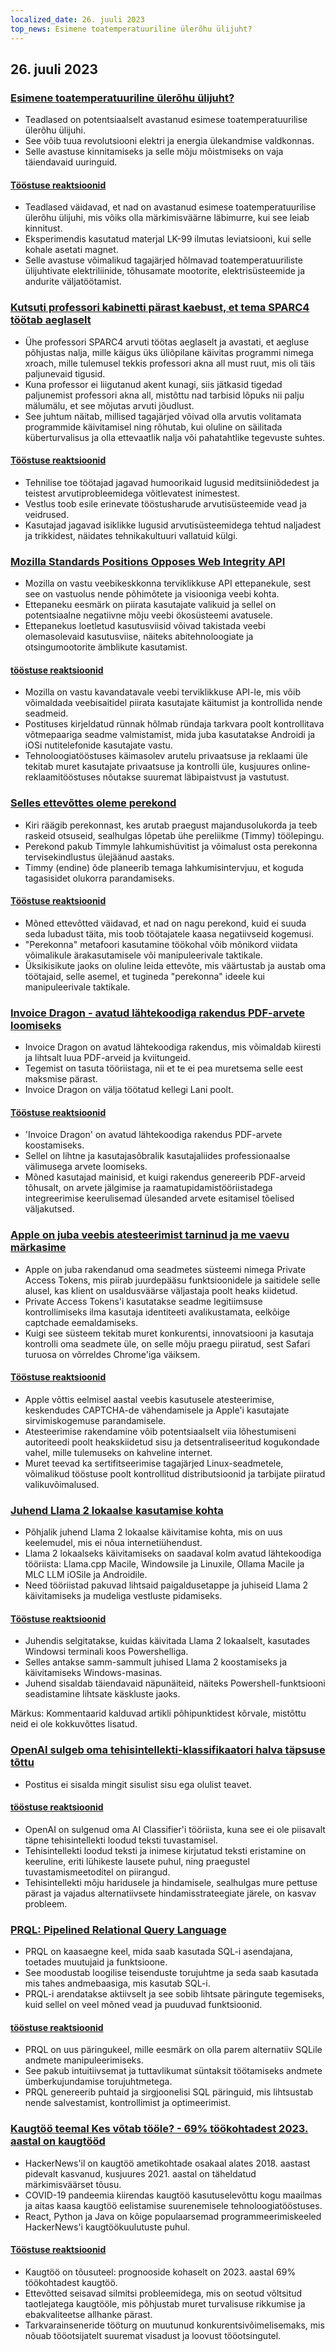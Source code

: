 ```yaml
---
localized_date: 26. juuli 2023
top_news: Esimene toatemperatuuriline ülerõhu ülijuht?
---
```


## 26. juuli 2023

### [Esimene toatemperatuuriline ülerõhu ülijuht?](https://arxiv.org/abs/2307.12008)

- Teadlased on potentsiaalselt avastanud esimese toatemperatuurilise ülerõhu ülijuhi.
- See võib tuua revolutsiooni elektri ja energia ülekandmise valdkonnas.
- Selle avastuse kinnitamiseks ja selle mõju mõistmiseks on vaja täiendavaid uuringuid.

#### [Tööstuse reaktsioonid](http://news.ycombinator.com/item?id=36864624)

- Teadlased väidavad, et nad on avastanud esimese toatemperatuurilise ülerõhu ülijuhi, mis võiks olla märkimisväärne läbimurre, kui see leiab kinnitust.
- Eksperimendis kasutatud materjal LK-99 ilmutas leviatsiooni, kui selle kohale asetati magnet.
- Selle avastuse võimalikud tagajärjed hõlmavad toatemperatuuriliste ülijuhtivate elektriliinide, tõhusamate mootorite, elektrisüsteemide ja andurite väljatöötamist.

### [Kutsuti professori kabinetti pärast kaebust, et tema SPARC4 töötab aeglaselt](https://infosec.exchange/@paco/110772422266480371)

- Ühe professori SPARC4 arvuti töötas aeglaselt ja avastati, et aegluse põhjustas nalja, mille käigus üks üliõpilane käivitas programmi nimega xroach, mille tulemusel tekkis professori akna all must ruut, mis oli täis paljunevaid tigusid.
- Kuna professor ei liigutanud akent kunagi, siis jätkasid tigedad paljunemist professori akna all, mistõttu nad tarbisid lõpuks nii palju mälumälu, et see mõjutas arvuti jõudlust.
- See juhtum näitab, millised tagajärjed võivad olla arvutis volitamata programmide käivitamisel ning rõhutab, kui oluline on säilitada küberturvalisus ja olla ettevaatlik nalja või pahatahtlike tegevuste suhtes.

#### [Tööstuse reaktsioonid](http://news.ycombinator.com/item?id=36857314)

- Tehnilise toe töötajad jagavad humoorikaid lugusid meditsiiniõdedest ja teistest arvutiprobleemidega võitlevatest inimestest.
- Vestlus toob esile erinevate tööstusharude arvutisüsteemide vead ja veidrused.
- Kasutajad jagavad isiklikke lugusid arvutisüsteemidega tehtud naljadest ja trikkidest, näidates tehnikakultuuri vallatuid külgi.

### [Mozilla Standards Positions Opposes Web Integrity API](https://github.com/mozilla/standards-positions/issues/852)

- Mozilla on vastu veebikeskkonna terviklikkuse API ettepanekule, sest see on vastuolus nende põhimõtete ja visiooniga veebi kohta.
- Ettepaneku eesmärk on piirata kasutajate valikuid ja sellel on potentsiaalne negatiivne mõju veebi ökosüsteemi avatusele.
- Ettepanekus loetletud kasutusviisid võivad takistada veebi olemasolevaid kasutusviise, näiteks abitehnoloogiate ja otsingumootorite ämblikute kasutamist.

#### [tööstuse reaktsioonid](http://news.ycombinator.com/item?id=36857032)

- Mozilla on vastu kavandatavale veebi terviklikkuse API-le, mis võib võimaldada veebisaitidel piirata kasutajate käitumist ja kontrollida nende seadmeid.
- Postituses kirjeldatud rünnak hõlmab ründaja tarkvara poolt kontrollitava võtmepaariga seadme valmistamist, mida juba kasutatakse Androidi ja iOSi nutitelefonide kasutajate vastu.
- Tehnoloogiatööstuses käimasolev arutelu privaatsuse ja reklaami üle tekitab muret kasutajate privaatsuse ja kontrolli üle, kusjuures online-reklaamitööstuses nõutakse suuremat läbipaistvust ja vastutust.

### [Selles ettevõttes oleme perekond](https://pboyd.io/posts/at-company-we-are-family/)

- Kiri räägib perekonnast, kes arutab praegust majandusolukorda ja teeb raskeid otsuseid, sealhulgas lõpetab ühe pereliikme (Timmy) töölepingu.
- Perekond pakub Timmyle lahkumishüvitist ja võimalust osta perekonna tervisekindlustus ülejäänud aastaks.
- Timmy (endine) õde planeerib temaga lahkumisintervjuu, et koguda tagasisidet olukorra parandamiseks.

#### [Tööstuse reaktsioonid](http://news.ycombinator.com/item?id=36864476)

- Mõned ettevõtted väidavad, et nad on nagu perekond, kuid ei suuda seda lubadust täita, mis toob töötajatele kaasa negatiivseid kogemusi.
- "Perekonna" metafoori kasutamine töökohal võib mõnikord viidata võimalikule ärakasutamisele või manipuleerivale taktikale.
- Üksikisikute jaoks on oluline leida ettevõte, mis väärtustab ja austab oma töötajaid, selle asemel, et tugineda "perekonna" ideele kui manipuleerivale taktikale.

### [Invoice Dragon - avatud lähtekoodiga rakendus PDF-arvete loomiseks](https://invoicedragon.com/)

- Invoice Dragon on avatud lähtekoodiga rakendus, mis võimaldab kiiresti ja lihtsalt luua PDF-arveid ja kviitungeid.
- Tegemist on tasuta tööriistaga, nii et te ei pea muretsema selle eest maksmise pärast.
- Invoice Dragon on välja töötatud kellegi Lani poolt.

#### [Tööstuse reaktsioonid](http://news.ycombinator.com/item?id=36860898)

- 'Invoice Dragon' on avatud lähtekoodiga rakendus PDF-arvete koostamiseks.
- Sellel on lihtne ja kasutajasõbralik kasutajaliides professionaalse välimusega arvete loomiseks.
- Mõned kasutajad mainisid, et kuigi rakendus genereerib PDF-arveid tõhusalt, on arvete jälgimise ja raamatupidamistööriistadega integreerimise keerulisemad ülesanded arvete esitamisel tõelised väljakutsed.

### [Apple on juba veebis atesteerimist tarninud ja me vaevu märkasime](https://httptoolkit.com/blog/apple-private-access-tokens-attestation/)

- Apple on juba rakendanud oma seadmetes süsteemi nimega Private Access Tokens, mis piirab juurdepääsu funktsioonidele ja saitidele selle alusel, kas klient on usaldusväärse väljastaja poolt heaks kiidetud.
- Private Access Tokens'i kasutatakse seadme legitiimsuse kontrollimiseks ilma kasutaja identiteeti avalikustamata, eelkõige captchade eemaldamiseks.
- Kuigi see süsteem tekitab muret konkurentsi, innovatsiooni ja kasutaja kontrolli oma seadmete üle, on selle mõju praegu piiratud, sest Safari turuosa on võrreldes Chrome'iga väiksem.

#### [Tööstuse reaktsioonid](http://news.ycombinator.com/item?id=36862494)

- Apple võttis eelmisel aastal veebis kasutusele atesteerimise, keskendudes CAPTCHA-de vähendamisele ja Apple'i kasutajate sirvimiskogemuse parandamisele.
- Atesteerimise rakendamine võib potentsiaalselt viia lõhestumiseni autoriteedi poolt heakskiidetud sisu ja detsentraliseeritud kogukondade vahel, mille tulemuseks on kahveline internet.
- Muret teevad ka sertifitseerimise tagajärjed Linux-seadmetele, võimalikud tööstuse poolt kontrollitud distributsioonid ja tarbijate piiratud valikuvõimalused.

### [Juhend Llama 2 lokaalse kasutamise kohta](https://replicate.com/blog/run-llama-locally)

- Põhjalik juhend Llama 2 lokaalse käivitamise kohta, mis on uus keelemudel, mis ei nõua internetiühendust.
- Llama 2 lokaalseks käivitamiseks on saadaval kolm avatud lähtekoodiga tööriista: Llama.cpp Macile, Windowsile ja Linuxile, Ollama Macile ja MLC LLM iOSile ja Androidile.
- Need tööriistad pakuvad lihtsaid paigaldusetappe ja juhiseid Llama 2 käivitamiseks ja mudeliga vestluste pidamiseks.

#### [Tööstuse reaktsioonid](http://news.ycombinator.com/item?id=36865495)

- Juhendis selgitatakse, kuidas käivitada Llama 2 lokaalselt, kasutades Windowsi terminali koos Powershelliga.
- Selles antakse samm-sammult juhised Llama 2 koostamiseks ja käivitamiseks Windows-masinas.
- Juhend sisaldab täiendavaid näpunäiteid, näiteks Powershell-funktsiooni seadistamine lihtsate käskluste jaoks.

Märkus: Kommentaarid kalduvad artikli põhipunktidest kõrvale, mistõttu neid ei ole kokkuvõttes lisatud.

### [OpenAI sulgeb oma tehisintellekti-klassifikaatori halva täpsuse tõttu](https://decrypt.co/149826/openai-quietly-shutters-its-ai-detection-tool)

- Postitus ei sisalda mingit sisulist sisu ega olulist teavet.

#### [tööstuse reaktsioonid](http://news.ycombinator.com/item?id=36862850)

- OpenAI on sulgenud oma AI Classifier'i tööriista, kuna see ei ole piisavalt täpne tehisintellekti loodud teksti tuvastamisel.
- Tehisintellekti loodud teksti ja inimese kirjutatud teksti eristamine on keeruline, eriti lühikeste lausete puhul, ning praegustel tuvastamismeetoditel on piirangud.
- Tehisintellekti mõju haridusele ja hindamisele, sealhulgas mure pettuse pärast ja vajadus alternatiivsete hindamisstrateegiate järele, on kasvav probleem.

### [PRQL: Pipelined Relational Query Language](https://github.com/PRQL/prql)

- PRQL on kaasaegne keel, mida saab kasutada SQL-i asendajana, toetades muutujaid ja funktsioone.
- See moodustab loogilise teisenduste torujuhtme ja seda saab kasutada mis tahes andmebaasiga, mis kasutab SQL-i.
- PRQL-i arendatakse aktiivselt ja see sobib lihtsate päringute tegemiseks, kuid sellel on veel mõned vead ja puuduvad funktsioonid.

#### [tööstuse reaktsioonid](http://news.ycombinator.com/item?id=36866861)

- PRQL on uus päringukeel, mille eesmärk on olla parem alternatiiv SQLile andmete manipuleerimiseks.
- See pakub intuitiivsemat ja tuttavlikumat süntaksit töötamiseks andmete ümberkujundamise torujuhtmetega.
- PRQL genereerib puhtaid ja sirgjoonelisi SQL päringuid, mis lihtsustab nende salvestamist, kontrollimist ja optimeerimist.

### [Kaugtöö teemal Kes võtab tööle? - 69% töökohtadest 2023. aastal on kaugtööd](https://blog.spatial.chat/tracking-hackernews-shifting-preferences-for-remote-jobs-over-5-years/)

- HackerNews'il on kaugtöö ametikohtade osakaal alates 2018. aastast pidevalt kasvanud, kusjuures 2021. aastal on täheldatud märkimisväärset tõusu.
- COVID-19 pandeemia kiirendas kaugtöö kasutuselevõttu kogu maailmas ja aitas kaasa kaugtöö eelistamise suurenemisele tehnoloogiatööstuses.
- React, Python ja Java on kõige populaarsemad programmeerimiskeeled HackerNews'i kaugtöökuulutuste puhul.

#### [Tööstuse reaktsioonid](http://news.ycombinator.com/item?id=36863280)

- Kaugtöö on tõusuteel: prognooside kohaselt on 2023. aastal 69% töökohtadest kaugtöö.
- Ettevõtted seisavad silmitsi probleemidega, mis on seotud võltsitud taotlejatega kaugtööle, mis põhjustab muret turvalisuse rikkumise ja ebakvaliteetse allhanke pärast.
- Tarkvarainseneride tööturg on muutunud konkurentsivõimelisemaks, mis nõuab tööotsijatelt suuremat visadust ja loovust tööotsingutel.
